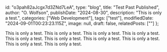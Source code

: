  id: "o3pah82aJcgx7d3ZNd7LeA",
  type: "blog",
  title: "Test Past Published",
  author: "O. Wolfson",
  publishDate: "2024-08-30",
  description: "This is only a test.",
  categories: ["Web Development"],
  tags: ["test"],
  modifiedDate: "2024-09-01T00:23:23.115Z",
  image: null,
  draft: false,
  relatedPosts: [""]
};

This is only a test. This is only a test. This is only a test. This is only a test. This is only a test. This is only a test. This is only a test. This is only a test. This is only a test. This is only a test. 